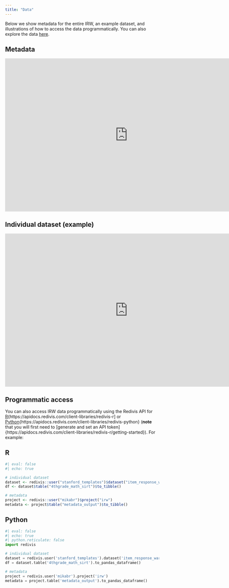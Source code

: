 ```yaml
---
title: "Data"
---
```

Below we show metadata for the entire IRW, an example dataset, and illustrations of how to access the data programmatically. You can also explore the data [here](https://redivis.com/datasets/as2e-cv7jb41fd/tables).

## Metadata
<iframe width="800" height="500" allowfullscreen src="https://redivis.com/embed/tables/6t2y-cb2dx1trf" style="border:0;"></iframe>


## Individual dataset (example)

<iframe width="800" height="500" allowfullscreen src="https://redivis.com/embed/tables/769d-20fsmqwp5" style="border:0;"></iframe>


## Programmatic access

You can also access IRW data programmatically using the Redivis API for [R]{https://apidocs.redivis.com/client-libraries/redivis-r] or [Python]{https://apidocs.redivis.com/client-libraries/redivis-python} (**note** that you will first need to [generate and set an API token]{https://apidocs.redivis.com/client-libraries/redivis-r/getting-started}). For example:

::: {.panel-tabset}

## R

```r
#| eval: false
#| echo: true

# individual dataset
dataset <- redivis::user("stanford_templates")$dataset("item_response_warehouse")
df <- dataset$table("4thgrade_math_sirt")$to_tibble()

# metadata
project <- redivis::user("mikabr")$project("irw")
metadata <- project$table("metadata_output")$to_tibble()
```

## Python

```python
#| eval: false
#| echo: true
#| python.reticulate: false
import redivis

# individual dataset
dataset = redivis.user('stanford_templates').dataset('item_response_warehouse')
df = dataset.table('4thgrade_math_sirt').to_pandas_dataframe()

# metadata
project = redivis.user('mikabr').project('irw')
metadata = project.table('metadata_output').to_pandas_dataframe()
```

:::
